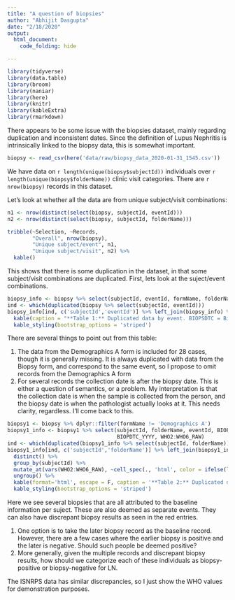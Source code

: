 ```yaml
---
title: "A question of biopsies"
author: "Abhijit Dasgupta"
date: "2/18/2020"
output: 
  html_document:
    code_folding: hide

---
```


```r
library(tidyverse)
library(data.table)
library(broom)
library(naniar)
library(here)
library(knitr)
library(kableExtra)
library(rmarkdown)
```

There appears to be some issue with the biopsies dataset, mainly regarding
duplication and inconsistent dates. Since the definition of Lupus Nephritis
is intrinsically linked to the biopsy data, this is somewhat important. 

```r
biopsy <- read_csv(here('data/raw/biopsy_data_2020-01-31_1545.csv'))
```

We have data on `r length(unique(biopsy$subjectId))` individuals over `r length(unique(biopsy$folderName))` clinic visit categories. There are `r nrow(biopsy)` records in this dataset. 

Let's look at whether all the data are from unique subject/visit combinations: 

```r
n1 <- nrow(distinct(select(biopsy, subjectId, eventId)))
n2 <- nrow(distinct(select(biopsy, subjectId, folderName)))

tribble(~Selection, ~Records,
        "Overall", nrow(biopsy),
        "Unique subject/event", n1,
        "Unique subject/visit", n2) %>% 
  kable()
```

    
This shows that there is some duplication in the dataset, in that some subject/visit combinations are duplicated. First, lets look at the suject/event combinations.

```r
biopsy_info <- biopsy %>% select(subjectId, eventId, formName, folderName, BIOPSDTC_YYYY, BIOPDTC_YYYY)
ind <- which(duplicated(biopsy %>% select(subjectId, eventId)))
biopsy_info[ind, c('subjectId','eventId')] %>% left_join(biopsy_info) %>% 
  kable(caption = "**Table 1:** Duplicated data by event. BIOPSDTC = Biopsy Date, BIOPDTC = Date of collection.") %>% 
  kable_styling(bootstrap_options = 'striped')
```

There are several things to point out from this table:

1. The data from the Demographics A form is included for 28 cases, though it is generally missing. It is always duplicated with data from the Biopsy form, and correspond to the same event, so I propose to omit records from the Demographics A form
1. For several records the collection date is after the biopsy date. This is either a question of semantics, or a problem. My interpretation is that the collection date is when the sample is collected from the person, and the biopsy date is when the pathologist actually looks at it. This needs clarity, regardless. I'll come back to this.

```r
biopsy1 <- biopsy %>% dplyr::filter(formName != 'Demographics A')
biopsy1_info <- biopsy1 %>% select(subjectId, folderName, eventId, BIOPSDTC_YYYY,
                                   BIOPDTC_YYYY, WHO2:WHO6_RAW)
ind <- which(duplicated(biopsy1_info %>% select(subjectId, folderName)))
biopsy1_info[ind, c('subjectId','folderName')] %>% left_join(biopsy1_info) %>% 
  distinct() %>% 
  group_by(subjectId) %>% 
  mutate_at(vars(WHO2:WHO6_RAW), ~cell_spec(., 'html', color = ifelse(length(unique(.))>1, 'red','black'))) %>% 
  ungroup() %>% 
  kable(format='html', escape = F, caption = '**Table 2:** Duplicated data by visit name. BIOPSDTC = Biopsy Date, BIOPDTC=Date of Collection.') %>% 
  kable_styling(bootstrap_options = 'striped')
```

Here we see several biopsies that are all attributed to the baseline information per suject. These are also deemed as separate events. They can also have discrepant biopsy results as seen in the red entries.  

1. One option is to take the later biopsy record as the baseline record. However, there are a few cases where the earlier biopsy is positive and the later is negative. Should such people be deemed positive?
1. More generally, given the multiple records and discrepant biopsy results, how should we categorize each of these individuals as biopsy-positive or biopsy-negative for LN. 

The ISNRPS data has similar discrepancies, so I just show the WHO values for demonstration purposes. 


